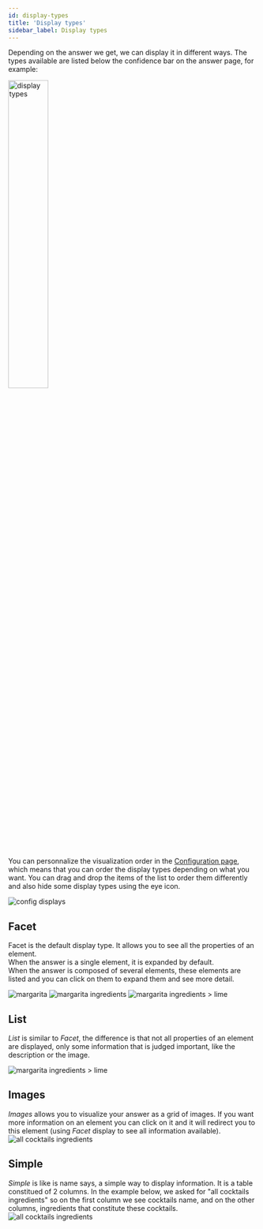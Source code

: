 ```yaml
---
id: display-types
title: 'Display types'
sidebar_label: Display types
---
```




Depending on the answer we get, we can display it in different ways. The types available are listed below the confidence bar on the answer page, for example:

<div style={{ display: 'flex', alignItems: 'center', flexDirection: 'column', gap: '10px', marginBottom: '20px' }}>
    <img src='/img/newUI/display-types/display-types.png' alt='display types' width='40%'/>
</div>

You can personnalize the visualization order in the [Configuration page](https://app.qanswer.ai/qa-systems/config), which means that you can order the display types depending on what you want. You can drag and drop the items of the list to order them differently and also hide some display types using the eye icon.

<Image src='/img/newUI/display-types/config-displays.png' alt='config displays' />


## Facet
Facet is the default display type. It allows you to see all the properties of an element.<br/>
When the answer is a single element, it is expanded by default.<br/>
When the answer is composed of several elements, these elements are listed and you can click on them to expand them and see more detail.


<Tabs>
  <TabItem value="f1" label="One element" default>
    <Image src='/img/newUI/display-types/facet-margarita.png' alt='margarita'/>
  </TabItem>

  <TabItem value='f2' label='List of elements'>
    <Image src='/img/newUI/display-types/facet-margarita-ingredients.png' alt='margarita ingredients'/>
  </TabItem>

  <TabItem value='f3' label='List of elements > expand element'>
    <Image src='/img/newUI/display-types/facet-margarita-ingredients-lime.png' alt='margarita ingredients > lime'/>
  </TabItem>
</Tabs>

## List
*List* is similar to *Facet*, the difference is that not all properties of an element are displayed, only some information that is judged important, like the description or the image.

<Image src='/img/newUI/display-types/list-margarita.png' alt='margarita ingredients > lime'/>


<Admonition type="caution" icon="🚧" title="Some changes will be made on that display type."/>

## Images
*Images* allows you to visualize your answer as a grid of images. If you want more information on an element you can click on it and it will redirect you to this element (using *Facet* display to see all information available).
<Image src='/img/newUI/display-types/images-all-cocktails.png' alt='all cocktails ingredients'/>

## Simple
*Simple* is like is name says, a simple way to display information. It is a table constitued of 2 columns. In the example below, we asked for "all cocktails ingredients" so on the first column we see cocktails name, and on the other columns, ingredients that constitute these cocktails.
<Image src='/img/newUI/display-types/simple-cocktails-ingredients.png' alt='all cocktails ingredients'/>
